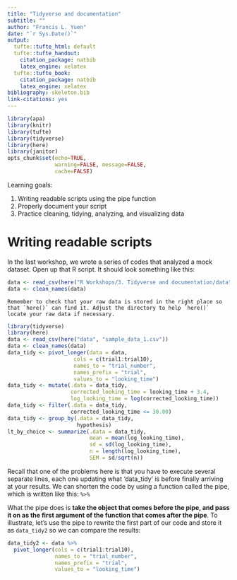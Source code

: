 ```yaml
---
title: "Tidyverse and documentation"
subtitle: ""
author: "Francis L. Yuen"
date: "`r Sys.Date()`"
output:
  tufte::tufte_html: default
  tufte::tufte_handout:
    citation_package: natbib
    latex_engine: xelatex
  tufte::tufte_book:
    citation_package: natbib
    latex_engine: xelatex
bibliography: skeleton.bib
link-citations: yes
---
```


```r
library(apa)
library(knitr)
library(tufte)
library(tidyverse)
library(here)
library(janitor)
opts_chunk$set(echo=TRUE, 
               warning=FALSE, message=FALSE, 
               cache=FALSE)
```

Learning goals:

1. Writing readable scripts using the pipe function
2. Properly document your script
3. Practice cleaning, tidying, analyzing, and visualizing data

# Writing readable scripts

In the last workshop, we wrote a series of codes that analyzed a mock dataset. Open up that R script. It should look something like this:
```r
data <- read_csv(here("R Workshops/3. Tidyverse and documentation/data", "sample_data_1.csv"))
data <- clean_names(data)
```
```marginfigure
Remember to check that your raw data is stored in the right place so that `here()` can find it. Adjust the directory to help `here()` locate your raw data if necessary.
```


```r
library(tidyverse)
library(here)
data <- read_csv(here("data", "sample_data_1.csv"))
data <- clean_names(data)
data_tidy <- pivot_longer(data = data,
                     cols = c(trial1:trial10),
                     names_to = "trial_number",
                     names_prefix = "trial",
                     values_to = "looking_time")
data_tidy <- mutate(.data = data_tidy,
                    corrected_looking_time = looking_time + 3.4,
                    log_looking_time = log(corrected_looking_time))
data_tidy <- filter(.data = data_tidy,
                    corrected_looking_time <= 30.00)
data_tidy <- group_by(.data = data_tidy,
                      hypothesis)
lt_by_choice <- summarize(.data = data_tidy,
                          mean = mean(log_looking_time),
                          sd = sd(log_looking_time),
                          n = length(log_looking_time),
                          SEM = sd/sqrt(n))
```


Recall that one of the problems here is that you have to execute several separate lines, each one updating what 'data_tidy' is before finally arriving at your results. We can shorten the code by using a function called the pipe, which is written like this: `%>%`

What the pipe does is **take the object that comes before the pipe, and pass it on as the first argument of the function that comes after the pipe**. To illustrate, let's use the pipe to rewrite the first part of our code and store it as `data_tidy2` so we can compare the results:

```r
data_tidy2 <- data %>%
  pivot_longer(cols = c(trial1:trial10),
               names_to = "trial_number",
               names_prefix = "trial",
               values_to = "looking_time")
```

